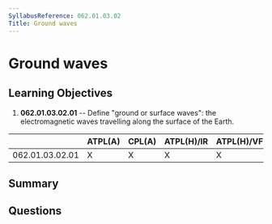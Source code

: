 ```yaml
---
SyllabusReference: 062.01.03.02
Title: Ground waves
---
```


# Ground waves

## Learning Objectives

1.  **062.01.03.02.01** -- Define "ground or surface waves": the electromagnetic
    waves travelling along the surface of the Earth.

|                 | ATPL(A) | CPL(A) | ATPL(H)/IR | ATPL(H)/VFR | CPL(H) | IR | CBIR(A) |
| --------------- | ------- | ------ | ---------- | ----------- | ------ | -- | ------- |
| 062.01.03.02.01 | X       | X      | X          | X           | X      | X  |         |

## Summary

## Questions
